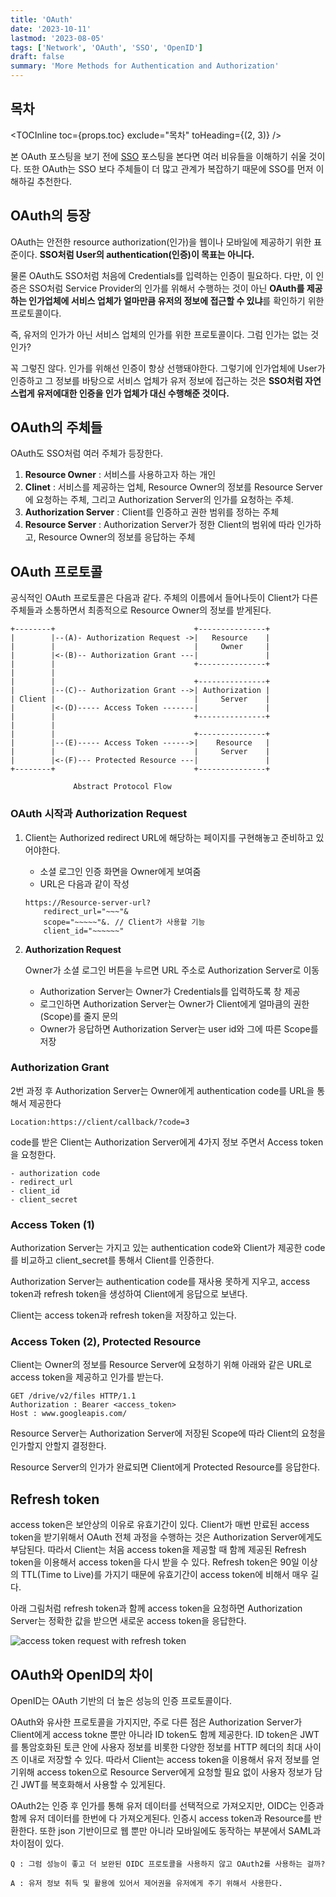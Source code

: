 ```yaml
---
title: 'OAuth'
date: '2023-10-11'
lastmod: '2023-08-05'
tags: ['Network', 'OAuth', 'SSO', 'OpenID']
draft: false
summary: 'More Methods for Authentication and Authorization'
---
```


## 목차

<TOCInline toc={props.toc} exclude="목차" toHeading={(2, 3)} />

본 OAuth 포스팅을 보기 전에 [SSO](/blog/network/sso/) 포스팅을 본다면 여러 비유들을 이해하기 쉬울 것이다.
또한 OAuth는 SSO 보다 주체들이 더 많고 관계가 복잡하기 때문에 SSO를 먼저 이해하길 추천한다.

## OAuth의 등장

OAuth는 안전한 resource authorization(인가)을 웹이나 모바일에 제공하기 위한 표준이다. **SSO처럼 User의 authentication(인증)이 목표는 아니다.**

물론 OAuth도 SSO처럼 처음에 Credentials를 입력하는 인증이 필요하다.
다만, 이 인증은 SSO처럼 Service Provider의 인가를 위해서 수행하는 것이 아닌
**OAuth를 제공하는 인가업체에 서비스 업체가 얼마만큼 유저의 정보에 접근할 수 있냐**를 확인하기 위한 프로토콜이다.

즉, 유저의 인가가 아닌 서비스 업체의 인가를 위한 프로토콜이다. 그럼 인가는 없는 것인가?

꼭 그렇진 않다. 인가를 위해선 인증이 항상 선행돼야한다.
그렇기에 인가업체에 User가 인증하고 그 정보를 바탕으로 서비스 업체가 유저 정보에 접근하는 것은
**SSO처럼 자연스럽게 유저에대한 인증을 인가 업체가 대신 수행해준 것이다.**

## OAuth의 주체들

OAuth도 SSO처럼 여러 주체가 등장한다.

1. **Resource Owner** : 서비스를 사용하고자 하는 개인
2. **Clinet** : 서비스를 제공하는 업체, Resource Owner의 정보를 Resource Server에 요청하는 주체, 그리고 Authorization Server의 인가를 요청하는 주체.
3. **Authorization Server** : Client를 인증하고 권한 범위를 정하는 주체
4. **Resource Server** : Authorization Server가 정한 Client의 범위에 따라 인가하고, Resource Owner의 정보를 응답하는 주체

## OAuth 프로토콜

공식적인 OAuth 프로토콜은 다음과 같다.
주체의 이름에서 들어나듯이 Client가 다른 주체들과 소통하면서 최종적으로 Resource Owner의 정보를 받게된다.

```
+--------+                               +---------------+
|        |--(A)- Authorization Request ->|   Resource    |
|        |                               |     Owner     |
|        |<-(B)-- Authorization Grant ---|               |
|        |                               +---------------+
|        |
|        |                               +---------------+
|        |--(C)-- Authorization Grant -->| Authorization |
| Client |                               |     Server    |
|        |<-(D)----- Access Token -------|               |
|        |                               +---------------+
|        |
|        |                               +---------------+
|        |--(E)----- Access Token ------>|    Resource   |
|        |                               |     Server    |
|        |<-(F)--- Protected Resource ---|               |
+--------+                               +---------------+

              Abstract Protocol Flow
```

### OAuth 시작과 Authorization Request

1. Client는 Authorized redirect URL에 해당하는 페이지를 구현해놓고 준비하고 있어야한다.
   - 소셜 로그인 인증 화면을 Owner에게 보여줌
   - URL은 다음과 같이 작성
   ```
   https://Resource-server-url?
       redirect_url="~~~"&
       scope="~~~~~"&. // Client가 사용할 기능
       client_id="~~~~~~"
   ```
2. **Authorization Request**

   Owner가 소셜 로그인 버튼을 누르면 URL 주소로 Authorization Server로 이동

   - Authorization Server는 Owner가 Credentials를 입력하도록 창 제공
   - 로그인하면 Authorization Server는 Owner가 Client에게 얼마큼의 권한(Scope)를 줄지 문의
   - Owner가 응답하면 Authorization Server는 user id와 그에 따른 Scope를 저장

### Authorization Grant

2번 과정 후 Authorization Server는 Owner에게 authentication code를 URL을 통해서 제공한다

```
Location:https://client/callback/?code=3
```

code를 받은 Client는 Authorization Server에게 4가지 정보 주면서 Access token을 요청한다.

```
- authorization code
- redirect_url
- client_id
- client_secret
```

### Access Token (1)

Authorization Server는 가지고 있는 authentication code와 Client가 제공한 code를 비교하고 client_secret를 통해서 Client를 인증한다.

Authorization Server는 authentication code를 재사용 못하게 지우고, access token과 refresh token을 생성하여 Client에게 응답으로 보낸다.

Client는 access token과 refresh token을 저장하고 있는다.

### Access Token (2), Protected Resource

Client는 Owner의 정보를 Resource Server에 요청하기 위해 아래와 같은 URL로 access token을 제공하고 인가를 받는다.

```
GET /drive/v2/files HTTP/1.1
Authorization : Bearer <access_token>
Host : www.googleapis.com/
```

Resource Server는 Authorization Server에 저장된 Scope에 따라 Client의 요청을 인가할지 안할지 결정한다.

Resource Server의 인가가 완료되면 Client에게 Protected Resource를 응답한다.

## Refresh token

access token은 보안상의 이유로 유효기간이 있다. Client가 매번 만료된 access token을 받기위해서 OAuth 전체 과정을 수행하는 것은 Authorization Server에게도 부담된다.
따라서 Client는 처음 access token을 제공할 때 함께 제공된 Refresh token을 이용해서 access token을 다시 받을 수 있다.
Refresh token은 90일 이상의 TTL(Time to Live)를 가지기 때문에 유효기간이 access token에 비해서 매우 길다.

아래 그림처럼 refresh token과 함께 access token을 요청하면
Authorization Server는 정확한 값을 받으면 새로운 access token을 응답한다.

![access token request with refresh token](/static/images/network/refresh.png)

## OAuth와 OpenID의 차이

OpenID는 OAuth 기반의 더 높은 성능의 인증 프로토콜이다.

OAuth와 유사한 프로토콜을 가지지만, 주로 다른 점은 Authorization Server가 Client에게 access tokne 뿐만 아니라 ID token도 함께 제공한다.
ID token은 JWT를 통암호화된 토큰 안에 사용자 정보를 비롯한 다양한 정보를 HTTP 헤더의 최대 사이즈 이내로 저장할 수 있다. 따라서 Client는 access token을 이용해서
유저 정보를 얻기위해 access token으로 Resource Server에게 요청할 필요 없이 사용자 정보가 담긴 JWT를 복호화해서 사용할 수 있게된다.

OAuth2는 인증 후 인가를 통해 유저 데이터를 선택적으로 가져오지만, OIDC는 인증과 함께 유저 데이터를 한번에 다 가져오게된다.
인증시 access token과 Resource를 반환한다. 또한 json 기반이므로 웹 뿐만 아니라 모바일에도 동작하는 부분에서 SAML과 차이점이 있다.

`Q : 그럼 성능이 좋고 더 보완된 OIDC 프로토콜을 사용하지 않고 OAuth2를 사용하는 걸까?`

`A : 유저 정보 취득 및 활용에 있어서 제어권을 유저에게 주기 위해서 사용한다.`
